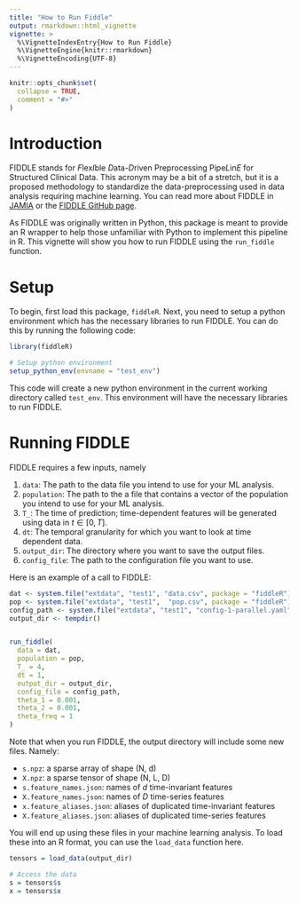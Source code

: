 ```yaml
---
title: "How to Run Fiddle"
output: rmarkdown::html_vignette
vignette: >
  %\VignetteIndexEntry{How to Run Fiddle}
  %\VignetteEngine{knitr::rmarkdown}
  %\VignetteEncoding{UTF-8}
---
```


```r
knitr::opts_chunk$set(
  collapse = TRUE,
  comment = "#>"
)
```


# Introduction

FIDDLE stands for *F*lex*I*ble *D*ata-*D*riven Preprocessing Pipe*L*in*E* for Structured Clinical Data. This acronym may be a bit of a stretch, but it is a proposed methodology to standardize the data-preprocessing used in data analysis requiring machine learning. You can read more about FIDDLE in [JAMIA](https://doi.org/10.1093/jamia/ocaa139) or the [FIDDLE GitHub page](https://github.com/MLD3/FIDDLE).

As FIDDLE was originally written in Python, this package is meant to provide an R wrapper to help those unfamiliar with Python to implement this pipeline in R. This vignette will show you how to run FIDDLE using the `run_fiddle` function.


# Setup

To begin, first load this package, `fiddleR`. Next, you need to setup a python environment which has the necessary libraries to run FIDDLE. You can do this by running the following code:

```r
library(fiddleR)

# Setup python environment
setup_python_env(envname = "test_env")
```

This code will create a new python environment in the current working directory called `test_env`. This environment will have the necessary libraries to run FIDDLE.


# Running FIDDLE

FIDDLE requires a few inputs, namely

1. `data`: The path to the data file you intend to use for your ML analysis.
2. `population`: The path to the a file that contains a vector of the population you intend to use for your ML analysis.
3. `T_`:  The time of prediction; time-dependent features will be generated using data in $t \in [0, T]$.
4. `dt`: The temporal granularity for which you want to look at time dependent data.
5. `output_dir`: The directory where you want to save the output files.
6. `config_file`: The path to the configuration file you want to use.

Here is an example of a call to FIDDLE:


```r
dat <- system.file("extdata", "test1", "data.csv", package = "fiddleR")
pop <- system.file("extdata", "test1",  "pop.csv", package = "fiddleR")
config_path <- system.file("extdata", "test1", "config-1-parallel.yaml", package = "fiddleR")
output_dir <- tempdir()


run_fiddle(
  data = dat, 
  population = pop, 
  T_ = 4, 
  dt = 1, 
  output_dir = output_dir,
  config_file = config_path,
  theta_1 = 0.001, 
  theta_2 = 0.001, 
  theta_freq = 1
)
```

Note that when you run FIDDLE, the output directory will include some new files. Namely:

- `s.npz`: a sparse array of shape (N, d)
- `X.npz`: a sparse tensor of shape (N, L, D)
- `s.feature_names.json`: names of _d_ time-invariant features
- `X.feature_names.json`: names of _D_ time-series features
- `x.feature_aliases.json`: aliases of duplicated time-invariant features
- `X.feature_aliases.json`: aliases of duplicated time-series features

You will end up using these files in your machine learning analysis. To load these into an R format, you can use the `load_data` function here.

```r
tensors = load_data(output_dir)

# Access the data
s = tensors$s
x = tensors$x
```
